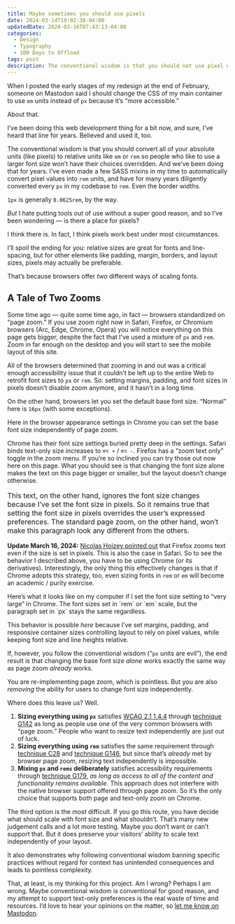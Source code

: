 ```yaml
---
title: Maybe sometimes you should use pixels
date: 2024-03-14T19:02:38-04:00
updatedDate: 2024-03-16T07:43:13-04:00
categories:
  - Design
  - Typography
  - 100 Days to Offload
tags: post
description: The conventional wisdom is that you should not use pixel units, but maybe sometimes you should?
---
```


When I posted the early stages of my redesign at the end of February, someone on Mastodon said I should change the CSS of my main container to use `em` units instead of `px` because it’s “more accessible.”

About that.

I’ve been doing this web development thing for a bit now, and sure, I’ve heard that line for years. Believed and used it, too.

The conventional wisdom is that you should convert all of your absolute units (like pixels) to relative units like `em` or `rem` so people who like to use a larger font size won’t have their choices overridden. And we’ve been doing that for years. I’ve even made a few SASS mixins in my time to automatically convert pixel values into `rem` units, and have for many years diligently converted every `px` in my codebase to `rem`. Even the border widths.

`1px` is generally `0.0625rem`, by the way.

_But_ I hate putting tools out of use without a super good reason, and so I’ve been wondering — is there a place for pixels?

I think there is. In fact, I think pixels work best under most circumstances.

I’ll spoil the ending for you: relative sizes are great for fonts and line-spacing, but for other elements like padding, margin, borders, and layout sizes, pixels may actually be preferable.

That’s because browsers offer _two_ different ways of scaling fonts.

## A Tale of Two Zooms

Some time ago — quite some time ago, in fact — browsers standardized on “page zoom.” If you use zoom right now in Safari, Firefox, or Chromium browsers (Arc, Edge, Chrome, Opera) you will notice everything on this page gets bigger, despite the fact that I’ve used a mixture of `px` and `rem`. Zoom in far enough on the desktop and you will start to see the mobile layout of this site.

All of the browsers determined that zooming in and out was a critical enough accessibility issue that it couldn’t be left up to the entire Web to retrofit font sizes to `px` or `rem`. So: setting margins, padding, and font sizes in pixels doesn’t disable zoom anymore, and it hasn’t in a long time.

On the other hand, browsers let you set the default base font size. “Normal” here is `16px` (with some exceptions).

<ArticleFigure image={FontSizeSettings} alt="A screenshot from Chrome settings showing an active 'font size' menu, with 'very large' selected.">
Here in the browser appearance settings in Chrome you can set the base font size independently of page zoom.
</ArticleFigure>

Chrome has their font size settings buried pretty deep in the settings. Safari binds text-only size increases to `⌘⌥ +` / `⌘⌥ -`. Firefox has a “zoom text only” toggle in the zoom menu. If you’re so inclined you can try those out now here on this page. What you should see is that changing the font size alone makes the text on this page bigger or smaller, but the layout doesn’t change otherwise.

<p style="font-size: 16px">This text, on the other hand, ignores the font size changes because I’ve set the font size in pixels. So it remains true that setting the font size in pixels overrides the user’s expressed preferences. The standard page zoom, on the other hand, won’t make this paragraph look any different from the others.</p>

**Update March 16, 2024:** [Nicolas Hoizey pointed out](https://mamot.fr/@nhoizey/112104806072228680) that Firefox zooms text even if the size is set in pixels. This is also the case in Safari. So to see the behavior I described above, you have to be using Chrome (or its derivatives). Interestingly, the only thing this effectively changes is that if Chrome adopts this strategy, too, even sizing fonts in `rem` or `em` will become an academic / purity exercise.

<ArticleFigure image={TextZoomBroken} alt="A screenshot of this page, with the browser text size set to “very large.”">
Here’s what it looks like on my computer if I set the font size setting to “very large” in Chrome. The font sizes set in `rem` or `em` scale, but the paragraph set in `px` stays the same regardless.
</ArticleFigure>

This behavior is possible _here_ because I’ve set margins, padding, and responsive container sizes controlling layout to rely on pixel values, while keeping font size and line heights relative.

If, however, you follow the conventional wisdom (“`px` units are evil”), the end result is that changing the base font size _alone_ works exactly the same way as page zoom _already_ works.

You are re-implementing page zoom, which is pointless. But you are also _removing_ the ability for users to change font size independently.

Where does this leave us? Well.

1. **Sizing everything using `px`** satisfies [WCAG 2.1 1.4.4](https://wcag.com/designers/1-4-4-resize-text/) through [technique G142](https://www.w3.org/WAI/WCAG21/Techniques/general/G142) as long as people use one of the very common browsers with “page zoom.” People who want to resize text independently are just out of luck.
2. **Sizing everything using `rem`** satisfies the same requirement through [technique C28](https://www.w3.org/WAI/WCAG21/Techniques/css/C28) and [technique G146](https://www.w3.org/WAI/WCAG21/Techniques/general/G146), but since that’s _already_ met by browser page zoom, resizing text independently  is impossible.
3. **Mixing `px` and `rems` deliberately** satisfies accessibility requirements through [technique G179](https://www.w3.org/WAI/WCAG21/Techniques/general/G179), _as long as access to all of the content and functionality remains available_. This approach does not interfere with the native browser support offered through page zoom. So it’s the only choice that supports both page and text-only zoom on Chrome.

The third option is the most difficult. If you go this route, you have decide what should scale with font size and what shouldn’t. That’s many new judgement calls and a lot more testing. Maybe you don’t want or can’t support that. But it does preserve your visitors’ ability to scale text independently of your layout.

It also demonstrates why following conventional wisdom banning specific practices without regard for context has unintended consequences and leads to pointless complexity.

That, at least, is my thinking for this project. Am I wrong? Perhaps I am wrong. Maybe conventional wisdom is conventional for good reason, and my attempt to support text-only preferences is the real waste of time and resources. I’d love to hear your opinions on the matter, so [let me know on Mastodon](https://hachyderm.io/@thudfactor).
